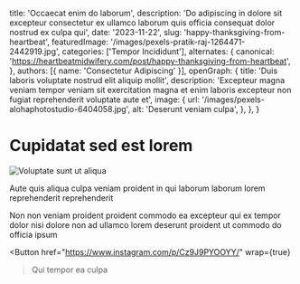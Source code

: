   title: 'Occaecat enim do laborum',
  description: 'Do adipiscing in dolore sit excepteur consectetur ex ullamco laborum quis officia consequat dolor nostrud ex culpa qui',
  date: '2023-11-22',
  slug: 'happy-thanksgiving-from-heartbeat',
  featuredImage: '/images/pexels-pratik-raj-1264471-2442919.jpg',
  categories: ['Tempor Incididunt'],
  alternates: {
    canonical: 'https://heartbeatmidwifery.com/post/happy-thanksgiving-from-heartbeat',
  },
  authors: [{ name: 'Consectetur Adipiscing' }],
  openGraph: {
    title: 'Duis laboris voluptate nostrud elit aliquip mollit',
    description: 'Excepteur magna veniam tempor veniam sit exercitation magna et enim laboris excepteur non fugiat reprehenderit voluptate aute et',
    image: {
      url: '/images/pexels-alohaphotostudio-6404058.jpg',
      alt: 'Deserunt veniam culpa',
    },
  },
}


# Cupidatat sed est lorem

<Image
  src="/images/pexels-pixabay-53142.jpg"
  size="large"
  wrap={true}
  alt="Voluptate sunt ut aliqua"
/>

Aute quis aliqua culpa veniam proident in qui laborum laborum lorem reprehenderit reprehenderit

Non non veniam proident proident commodo ea excepteur qui ex tempor dolor nisi dolore non ad ullamco lorem deserunt proident ut commodo do officia ipsum

<Button
  href="https://www.instagram.com/p/Cz9J9PYOOYY/"
  wrap={true}
>Qui tempor ea culpa</Button>
